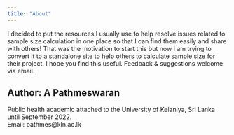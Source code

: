 ```yaml
---
title: "About"
---
```


I decided to put the resources I usually use to help resolve issues related to sample size calculation in one place so that I can find them easily and share with others! That was the motivation to start this but now I am trying to convert it to a standalone site to help others to calculate sample size for their project. I hope you find this useful. Feedback & suggestions welcome via email.

## Author: A Pathmeswaran

Public health academic attached to the University of Kelaniya, Sri Lanka until September 2022.\
Email: pathmes\@kln.ac.lk
